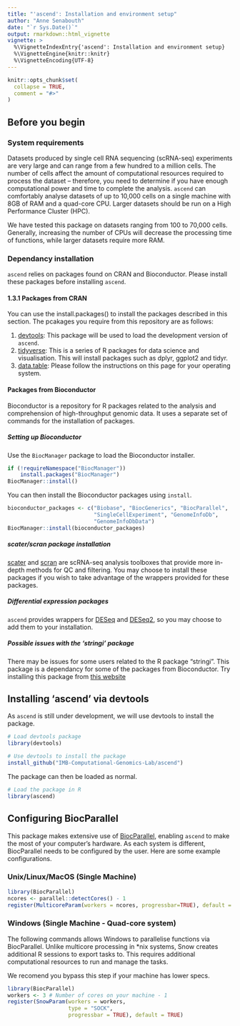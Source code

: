```yaml
---
title: "'ascend': Installation and environment setup"
author: "Anne Senabouth"
date: "`r Sys.Date()`"
output: rmarkdown::html_vignette
vignette: >
  %\VignetteIndexEntry{'ascend': Installation and environment setup}
  %\VignetteEngine{knitr::knitr}
  %\VignetteEncoding{UTF-8}
---
```


```r
knitr::opts_chunk$set(
  collapse = TRUE,
  comment = "#>"
)
```

## Before you begin
### System requirements
Datasets produced by single cell RNA sequencing (scRNA-seq) experiments are 
very large and can range from a few hundred to a million cells. The number of 
cells affect the amount of computational resources required to process the 
dataset – therefore, you need to determine if you have enough computational 
power and time to complete the analysis. `ascend` can comfortably analyse 
datasets of up to 10,000 cells on a single machine with 8GB of RAM and a 
quad-core CPU. Larger datasets should be run on a High Performance Cluster 
(HPC).

We have tested this package on datasets ranging from 100 to 70,000 cells. 
Generally, increasing the number of CPUs will decrease the processing time of 
functions, while larger datasets require more RAM.

### Dependancy installation
`ascend` relies on packages found on CRAN and Bioconductor. Please install
these packages before installing `ascend`.

#### 1.3.1 Packages from CRAN
You can use the install.packages() to install the packages described in this 
section. The pcakages you require from this repository are as follows:

1. [devtools](https://cran.r-project.org/web/packages/devtools/index.html): This 
package will be used to load the development version of `ascend`.
2. [tidyverse](https://www.tidyverse.org/): This is a series of R packages 
for data science and visualisation. This will install packages such as dplyr,
ggplot2 and tidyr.
3. [data.table](https://github.com/Rdatatable/data.table/wiki/Installation):
Please follow the instructions on this page for your operating system.

#### Packages from Bioconductor
Bioconductor is a repository for R packages  related to the analysis and 
comprehension of high-throughput genomic data. It uses a separate set of 
commands for the installation of packages.

##### Setting up Bioconductor
Use the `BiocManager` package to load the Bioconductor installer.

```r
if (!requireNamespace("BiocManager"))
    install.packages("BiocManager")
BiocManager::install()
```

You can then install the Bioconductor packages using `install`.

```r
bioconductor_packages <- c("Biobase", "BiocGenerics", "BiocParallel",
                           "SingleCellExperiment", "GenomeInfoDb", 
                           "GenomeInfoDbData")
BiocManager::install(bioconductor_packages)
```

##### scater/scran package installation
[scater](https://bioconductor.org/packages/devel/bioc/html/scater.html) and 
[scran](https://bioconductor.org/packages/devel/bioc/html/scran.html) are 
scRNA-seq analysis toolboxes that provide more in-depth methods for QC and 
filtering. You may choose to install these packages if you wish to take 
advantage of the wrappers provided for these packages.

##### Differential expression packages
`ascend` provides wrappers for [DESeq](https://bioconductor.org/packages/release/bioc/html/DESeq.html) 
and [DESeq2](https://bioconductor.org/packages/release/bioc/html/DESeq2.html), 
so you may choose to add them to your installation.

##### Possible issues with the 'stringi' package
There may be issues for some users related to the R package "stringi". This 
package is a dependancy for some of the packages from Bioconductor. Try 
installing this package from [this website](https://cran.r-project.org/web/packages/stringi/index.html])

## Installing 'ascend' via devtools
As `ascend` is still under development, we will use devtools to install the
package.

```r
# Load devtools package
library(devtools)

# Use devtools to install the package
install_github("IMB-Computational-Genomics-Lab/ascend")
```

The package can then be loaded as normal.
```r
# Load the package in R
library(ascend)
```

## Configuring BiocParallel
This package makes extensive use of [BiocParallel](http://bioconductor.org/packages/release/bioc/html/BiocParallel.html), enabling `ascend` to make the most of your computer's hardware. As each system is different, BiocParallel needs to be configured by the user. Here are some example configurations.

### Unix/Linux/MacOS (Single Machine)
```r
library(BiocParallel)
ncores <- parallel::detectCores() - 1
register(MulticoreParam(workers = ncores, progressbar=TRUE), default = TRUE)
```

### Windows (Single Machine - Quad-core system)
The following commands allows Windows to parallelise functions via BiocParallel.
Unlike multicore processing in *nix systems, Snow creates additional R sessions 
to export tasks to. This requires additional computational resources to run and 
manage the tasks.

We recomend you bypass this step if your machine has lower specs.

```r
library(BiocParallel)
workers <- 3 # Number of cores on your machine - 1
register(SnowParam(workers = workers, 
                   type = "SOCK", 
                   progressbar = TRUE), default = TRUE)
```


